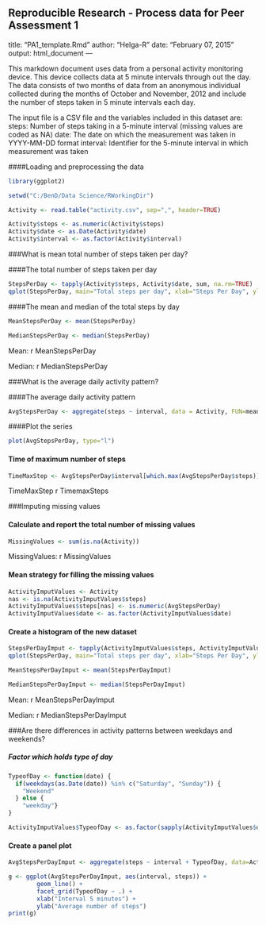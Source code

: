 Reproducible Research - Process data for Peer Assessment 1
---
title: "PA1_template.Rmd"
author: "Helga-R"
date: "February 07, 2015"
output: html_document
---

This markdown document uses data from a personal activity monitoring device. This device collects data at 5 minute intervals through out the day. The data consists of two months of data from an anonymous individual collected during the months of October and November, 2012 and include the number of steps taken in 5 minute intervals each day.

The input file is a CSV file and the variables included in this dataset are:
steps: Number of steps taking in a 5-minute interval (missing values are             
      coded as NA)
date: The date on which the measurement was taken in YYYY-MM-DD format
interval: Identifier for the 5-minute interval in which measurement was taken


####Loading and preprocessing the data
```r
library(ggplot2)

setwd("C:/BenD/Data Science/RWorkingDir")

Activity <- read.table("activity.csv", sep=",", header=TRUE)

Activity$steps <- as.numeric(Activity$steps)
Activity$date <- as.Date(Activity$date)
Activity$interval <- as.factor(Activity$interval)

```
###What is mean total number of steps taken per day?

####The total number of steps taken per day
```r
StepsPerDay <- tapply(Activity$steps, Activity$date, sum, na.rm=TRUE)
qplot(StepsPerDay, main="Total steps per day", xlab="Steps Per Day", ylab="Frequency", binwidt=400)


```

####The mean and median of the total steps by day
```r
MeanStepsPerDay <- mean(StepsPerDay)

MedianStepsPerDay <- median(StepsPerDay)
```

Mean: r MeanStepsPerDay

Median: r MedianStepsPerDay

###What is the average daily activity pattern?

####The average daily activity pattern
```r

AvgStepsPerDay <- aggregate(steps ~ interval, data = Activity, FUN=mean, na.rm=TRUE)

```
####Plot the series


```r
plot(AvgStepsPerDay, type="l")

```

#### Time of maximum number of steps
```r

TimeMaxStep <- AvgStepsPerDay$interval[which.max(AvgStepsPerDay$steps)]

```
TimeMaxStep r TimemaxSteps

###Imputing missing values

#### Calculate and report the total number of missing values

```r
MissingValues <- sum(is.na(Activity))

```
MissingValues: r MissingValues

#### Mean strategy for filling the missing values

```r
ActivityImputValues <- Activity
nas <- is.na(ActivityImputValues$steps)
ActivityImputValues$steps[nas] <- is.numeric(AvgStepsPerDay)
ActivityImputValues$date <- as.factor(ActivityImputValues$date)


```
#### Create a histogram of the new dataset
```r

StepsPerDayImput <- tapply(ActivityImputValues$steps, ActivityImputValues$date, sum)
qplot(StepsPerDay, main="Total steps per day", xlab="Steps Per Day", ylab="Frequency", binwidth=400)

MeanStepsPerDayImput <- mean(StepsPerDayImput)

MedianStepsPerDayImput <- median(StepsPerDayImput)
```

Mean: r MeanStepsPerDayImput

Median: r MedianStepsPerDayImput


###Are there differences in activity patterns between weekdays and weekends?

##### Factor which holds type of day

```r

TypeofDay <- function(date) {
  if(weekdays(as.Date(date)) %in% c("Saturday", "Sunday")) {
    "Weekend"
  } else { 
    "weekday"}
}

ActivityImputValues$TypeofDay <- as.factor(sapply(ActivityImputValues$date, TypeofDay))

```

#### Create a panel plot

```r

AvgStepsPerDayImput <- aggregate(steps ~ interval + TypeofDay, data=ActivityImputValues, FUN=mean)

g <- ggplot(AvgStepsPerDayImput, aes(interval, steps)) +
        geom_line() +
        facet_grid(TypeofDay ~ .) +
        xlab("Interval 5 minutes") +
        ylab("Average number of steps")
print(g)
```
